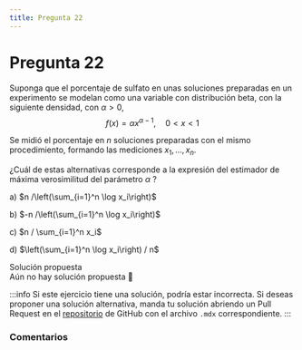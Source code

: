 ```yaml
---
title: Pregunta 22
---
```



# Pregunta 22

Suponga que el porcentaje de sulfato en unas soluciones preparadas en un experimento se modelan como una variable con distribución beta, con la siguiente densidad, con $\alpha>0$,
$$
f(x)=\alpha x^{\alpha-1}, \quad 0<x<1
$$

Se midió el porcentaje en $n$ soluciones preparadas con el mismo procedimiento, formando las mediciones $x_1, \ldots, x_n$.

¿Cuál de estas alternativas corresponde a la expresión del estimador de máxima verosimilitud del parámetro $\alpha$ ?

a) $n /\left(\sum_{i=1}^n \log x_i\right)$

b) $-n /\left(\sum_{i=1}^n \log x_i\right)$

c) $n / \sum_{i=1}^n x_i$

d) $\left(\sum_{i=1}^n \log x_i\right) / n$

<MDXDetails>
<summary>Solución propuesta</summary>

<div className="exercise">
Aún no hay solución propuesta 🥲
</div>

:::info 
Si este ejercicio tiene una solución, podría estar incorrecta. Si deseas proponer una solución alternativa, manda tu solución abriendo
un Pull Request en el [repositorio](https://github.com/crow-rojas/apuntes-fundamentals/pulls) de GitHub con el archivo
`.mdx` correspondiente. 
:::

</MDXDetails>

### Comentarios

<Disqus
  url="https://crow-rojas.github.io/apuntes-fundamentals/docs/mathematics/probability-and-statistics/exercises/2017-1/p22"
  identifier="docs/mathematics/probability-and-statistics/exercises/2017-1/p22"
  title="2017-1 Probabilidades y Estadística - Pregunta 22"
/>
